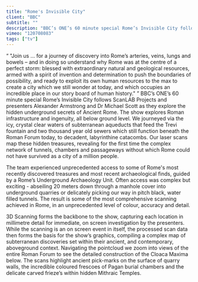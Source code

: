 ```yaml
---
title: "Rome's Invisible City"
client: "BBC"
subtitle: ""
description: "BBC’s ONE’s 60 minute special Rome’s Invisible City follows ScanLAB Projects and presenters Alexander Armstrong and Dr Michael Scott as they explore the hidden underground secrets of Ancient Rome."
vimeo: "120708083"
tags: ["tv"]
---
```



<Quote cite="Professor Michael Scott">
  <q>
    "Join us ... for a journey of discovery into Rome’s arteries, veins, lungs
    and bowels – and in doing so understand why Rome was at the centre of a
    perfect storm: blessed with extraordinary natural and geological resources,
    armed with a spirit of invention and determination to push the boundaries of
    possibility, and ready to exploit its own human resources to the max to
    create a city which we still wonder at today, and which occupies an
    incredible place in our story board of human history."
  </q>
</Quote>
BBC’s ONE’s 60 minute special Rome’s Invisible City follows ScanLAB Projects and
presenters Alexander Armstrong and Dr Michael Scott as they explore the hidden underground
secrets of Ancient Rome. The show explores Roman infrastructure and ingenuity, all
below ground level. We journeyed via the icy, crystal clear waters of subterranean
aqueducts that feed the Trevi fountain and two thousand year old sewers which still
function beneath the Roman Forum today, to decadent, labyrinthine catacombs. Our
laser scans map these hidden treasures, revealing for the first time the complex
network of tunnels, chambers and passageways without which Rome could not have survived
as a city of a million people.

<ImageMagic
  href="forum_01.jpg"
  caption="The Roman Forum and still functioning Roman Sewer"
/>
<ImageMagic
  href="divo_01.jpg"
  caption="The temple of the Divine Claudius and its underground Quarry"
/>

The team experienced unprecedented access to some of Rome's most recently discovered treasures and most recent archaeological finds, guided by a Rome’s Underground Archaeology Unit. Often access was complex but exciting - abseiling 20 meters down through a manhole cover into underground quarries or delicately picking our way in pitch black, water filled tunnels. The result is some of the most comprehensive scanning achieved in Rome, in an unprecedented level of colour, accuracy and detail.

3D Scanning forms the backbone to the show, capturing each location in millimetre detail for immediate, on screen investigation by the presenters. While the scanning is an on screen event in itself, the processed scan data then forms the basis for the show’s graphics, compiling a complex map of subterranean discoveries set within their ancient, and contemporary, aboveground context. Navigating the pointcloud we zoom into views of the entire Roman Forum to see the detailed construction of the Cloaca Maxima below. The scans highlight ancient pick-marks on the surface of quarry walls, the incredible coloured frescoes of Pagan burial chambers and the delicate carved frieze’s within hidden Mithraic Temples.

<InlineImages>
  <ImageMagic href="divo_03.jpg" caption="The temple of the Divine Claudius" />
  <ImageMagic href="divo_02.jpg" />
</InlineImages>
<ImageMagic
  href="aquavirgo_01.jpg"
  caption="Passage down to the Aqua Virgo Aqueduct"
/>
<ImageMagic
  href="aquavirgo_02.jpg"
  caption="The Aqua Virgo Aqueduct feeds fountains in the centre of Rome"
/>
<ImageMagic
  href="mithras_02.jpg"
  caption="Mithras Temples hidden below modern Rome"
/>
<ImageMagic href="mithras_01.jpg" caption="Mithras Temple Alter" />
<ImageMagic
  href="catacombs_02.jpg"
  caption="Miles of underground Catacombs with intricate frescos"
/>
<ImageMagic
  href="panth_02.jpg"
  caption="The interior of Rome's iconic Pantheon"
/>

<InlineImages>
  <ImageMagic
    href="panth_05.jpg"
    caption="Revealing the engineering behind one of the world's largest unsupported concrete domes"
  />
  <ImageMagic
    href="panth_06.jpg"
    caption="And how the Romans went about building it"
  />
</InlineImages>
